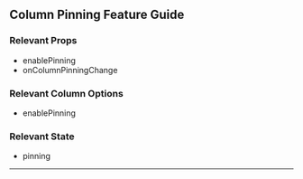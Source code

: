
<Head>
  <title>Material React Table Docs - Column Pinning Feature Guide</title>
  <meta
    name="description"
    content="How to use and customize the column pinning features of Material React Table"
  />
</Head>

## Column Pinning Feature Guide

### Relevant Props

- enablePinning
- onColumnPinningChange

### Relevant Column Options

- enablePinning

### Relevant State

- pinning

---

<Example />
